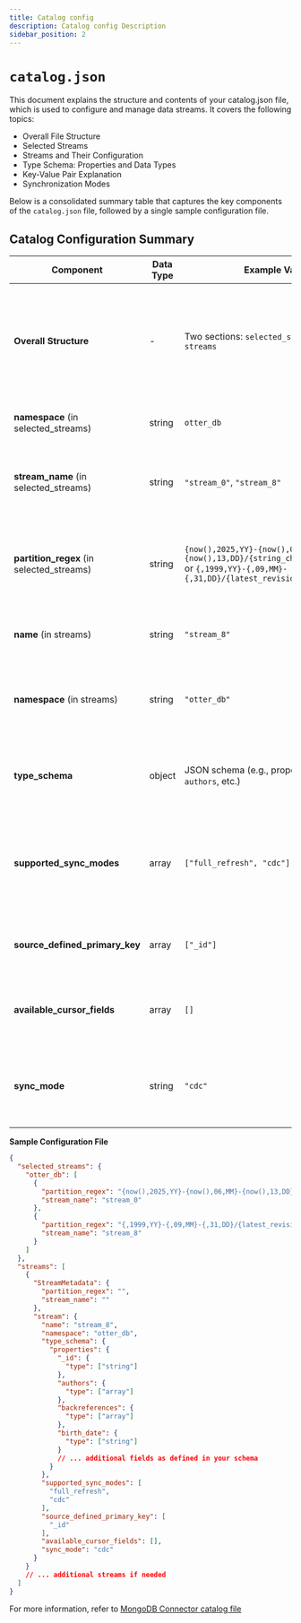 ```yaml
---
title: Catalog config
description: Catalog config Description
sidebar_position: 2
---
```


# `catalog.json`


This document explains the structure and contents of your catalog.json file, which is used to configure and manage data streams. It covers the following topics:

- Overall File Structure
- Selected Streams
- Streams and Their Configuration
- Type Schema: Properties and Data Types
- Key-Value Pair Explanation
- Synchronization Modes


Below is a consolidated summary table that captures the key components of the `catalog.json` file, followed by a single sample configuration file.


## Catalog Configuration Summary

| Component                             | Data Type | Example Value                                                                                                                                     | Description                                                                                                           |
|---------------------------------------|-----------|---------------------------------------------------------------------------------------------------------------------------------------------------|-----------------------------------------------------------------------------------------------------------------------|
| **Overall Structure**                 | -         | Two sections: `selected_streams` and `streams`                                                                                                  | The file is divided into a section for selected streams (grouped by namespace) and detailed stream definitions.         |
| **namespace** (in selected_streams)   | string    | `otter_db`                                                                                                                                       | Groups streams by a logical or physical data source.                                                                  |
| **stream_name** (in selected_streams) | string    | `"stream_0"`, `"stream_8"`                                                                                                                       | Identifies the stream and must match the name used in the streams section.                                             |
| **partition_regex** (in selected_streams) | string | `{now(),2025,YY}-{now(),06,MM}-{now(),13,DD}/{string_change_language,,}` or `{,1999,YY}-{,09,MM}-{,31,DD}/{latest_revision,,}`             | Defines how to partition data using tokens (like dates or revisions) to organize data into folders or segments.          |
| **name** (in streams)                 | string    | `"stream_8"`                                                                                                                                     | Unique identifier for a stream's configuration.                                                                       |
| **namespace** (in streams)            | string    | `"otter_db"`                                                                                                                                     | Groups the stream definition under a specific database or logical category.                                            |
| **type_schema**                       | object    | JSON schema (e.g., properties `_id`, `authors`, etc.)                                                                                            | Describes the structure and allowed data types for records in the stream.                                              |
| **supported_sync_modes**              | array     | `["full_refresh", "cdc"]`                                                                                                                        | Lists synchronization modes supported by the stream—complete reload or incremental updates (CDC).                      |
| **source_defined_primary_key**        | array     | `["_id"]`                                                                                                                                        | Specifies the field(s) that uniquely identify records in the stream.                                                   |
| **available_cursor_fields**           | array     | `[]`                                                                                                                                             | Lists fields that can track sync progress; typically left empty if not used.                                           |
| **sync_mode**                         | string    | `"cdc"`                                                                                                                                          | Indicates the active synchronization mode for the stream, either `full_refresh` or `cdc`.                                |


**Sample Configuration File**

```json
{
  "selected_streams": {
    "otter_db": [
      {
        "partition_regex": "{now(),2025,YY}-{now(),06,MM}-{now(),13,DD}/{string_change_language,,}",
        "stream_name": "stream_0"
      },
      {
        "partition_regex": "{,1999,YY}-{,09,MM}-{,31,DD}/{latest_revision,,}",
        "stream_name": "stream_8"
      }
    ]
  },
  "streams": [
    {
      "StreamMetadata": {
        "partition_regex": "",
        "stream_name": ""
      },
      "stream": {
        "name": "stream_8",
        "namespace": "otter_db",
        "type_schema": {
          "properties": {
            "_id": {
              "type": ["string"]
            },
            "authors": {
              "type": ["array"]
            },
            "backreferences": {
              "type": ["array"]
            },
            "birth_date": {
              "type": ["string"]
            }
            // ... additional fields as defined in your schema
          }
        },
        "supported_sync_modes": [
          "full_refresh",
          "cdc"
        ],
        "source_defined_primary_key": [
          "_id"
        ],
        "available_cursor_fields": [],
        "sync_mode": "cdc"
      }
    }
    // ... additional streams if needed
  ]
}
```

For more information, refer to [MongoDB Connector catalog file](../../connectors/mongodb/catalog)